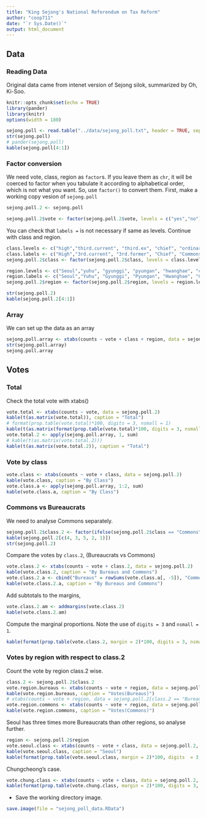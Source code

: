 ```yaml
---
title: "King Sejong's National Referendum on Tax Reform"
author: "coop711"
date: "`r Sys.Date()`"
output: html_document
---
```


## Data

### Reading Data 

Original data came from intenet version of Sejong silok, summarized by Oh, Ki-Soo.

```r
knitr::opts_chunk$set(echo = TRUE)
library(pander)
library(knitr)
options(width = 180)
```

```r
sejong.poll <- read.table("../data/sejong_poll.txt", header = TRUE, sep = "")
str(sejong.poll)
# pander(sejong.poll)
kable(sejong.poll[4:1])
```

### Factor conversion

We need vote, class, region as `factor`s. If you leave them as `chr`, it will be coerced to factor when you tabulate it according to alphabetical order, which is not what you want. So, use `factor()` to convert them. First, make a working copy vesion of `sejong.poll`

```r
sejong.poll.2 <- sejong.poll
```

```r
sejong.poll.2$vote <- factor(sejong.poll.2$vote, levels = c("yes","no"), labels = c("Yes", "No"))
```

You can check that `labels = ` is not necessary if same as levels. Continue with class and region.

```r
class.levels <- c("high","third.current", "third.ex", "chief", "ordinary")
class.labels <- c("High","3rd.current", "3rd.former", "Chief", "Commons")
sejong.poll.2$class <- factor(sejong.poll.2$class, levels = class.levels, labels = class.labels)
```

```r
region.levels <- c("Seoul","yuhu", "gyunggi", "pyungan", "hwanghae", "chungcheong", "kangwon", "hamgil", "gyungsang", "jeolla")
region.labels <- c("Seoul","Yuhu", "Gyunggi", "Pyungan", "Hwanghae", "Chungcheong", "Kangwon", "Hamgil", "Gyungsang", "Jeolla")
sejong.poll.2$region <- factor(sejong.poll.2$region, levels = region.levels, labels = region.labels)
```

```r
str(sejong.poll.2)
kable(sejong.poll.2[4:1])
```

### Array

We can set up the data as an array

```r
sejong.poll.array <- xtabs(counts ~ vote + class + region, data = sejong.poll.2)
str(sejong.poll.array)
sejong.poll.array
```

## Votes

### Total

Check the total vote with xtabs()

```r
vote.total <- xtabs(counts ~ vote, data = sejong.poll.2)
kable(t(as.matrix(vote.total)), caption = "Total")
# format(prop.table(vote.total)*100, digits = 3, nsmall = 1)
kable(t(as.matrix(format(prop.table(vote.total)*100, digits = 3, nsmall = 1))), caption = "Percentage", align = rep("r", 2))
vote.total.2 <- apply(sejong.poll.array, 1, sum)
# kable(t(as.matrix(vote.total.2)))
kable(t(as.matrix(vote.total.2)), caption = "Total")
```

### Vote by class

```r
vote.class <- xtabs(counts ~ vote + class, data = sejong.poll.2)
kable(vote.class, caption = "By Class")
vote.class.a <- apply(sejong.poll.array, 1:2, sum)
kable(vote.class.a, caption = "By Class")
```

### Commons vs Bureaucrats

We need to analyse Commons separately. 

```r
sejong.poll.2$class.2 <- factor(ifelse(sejong.poll.2$class == "Commons", "Commons", "Bureaus"), levels = c("Bureaus", "Commons"))
kable(sejong.poll.2[c(4, 3, 5, 2, 1)])
str(sejong.poll.2)
```

Compare the votes by `class.2`,  (Bureaucrats vs Commons)

```r
vote.class.2 <- xtabs(counts ~ vote + class.2, data = sejong.poll.2)
kable(vote.class.2, caption = "By Bureaus and Commons")
vote.class.2.a <- cbind("Bureaus" = rowSums(vote.class.a[, -5]), "Commons" =  vote.class.a[, 5])
kable(vote.class.2.a, caption = "By Bureaus and Commons")
```

Add subtotals to the margins, 

```r
vote.class.2.am <- addmargins(vote.class.2)
kable(vote.class.2.am)
```

Compute the marginal proportions. Note the use of `digits = 3` and `nsmall = 1`.

```r
kable(format(prop.table(vote.class.2, margin = 2)*100, digits = 3, nsmall = 1), caption = "Bureaus and Commons", align = rep("r", 2))
```

### Votes by region with respect to class.2 

Count the vote by region class.2 wise.

```r
class.2 <- sejong.poll.2$class.2
vote.region.bureaus <- xtabs(counts ~ vote + region, data = sejong.poll.2, class.2 == "Bureaus", drop = TRUE)
kable(vote.region.bureaus, caption = "Votes(Bureaus)")
# xtabs(counts ~ vote + region, data = sejong.poll.2[class.2 == "Bureaus", ], drop = TRUE)
vote.region.commons <- xtabs(counts ~ vote + region, data = sejong.poll.2, class.2 == "Commons", drop = TRUE)
kable(vote.region.commons, caption = "Votes(Commons)")
```

Seoul has three times more Bureaucrats than other regions, so analyse further.

```r
region <- sejong.poll.2$region
vote.seoul.class <- xtabs(counts ~ vote + class, data = sejong.poll.2, region == "Seoul", drop = TRUE)
kable(vote.seoul.class, caption = "Seoul")
kable(format(prop.table(vote.seoul.class, margin = 2)*100, digits  = 3, nsmall = 1), caption = "Seoul", align = rep("r", 3))
```

Chungcheong's case.

```r
vote.chung.class <- xtabs(counts ~ vote + class, data = sejong.poll.2, region == "Chungcheong", drop = TRUE)
kable(format(prop.table(vote.chung.class, margin = 2)*100, digits = 3, nsmall = 1), caption = "Chungcheong", align = rep("r", 3))
```

- Save the working directory image.

```r
save.image(file = "sejong_poll_data.RData")
```



